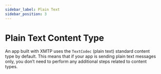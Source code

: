 ```yaml
---
sidebar_label: Plain Text
sidebar_position: 3
---
```


# Plain Text Content Type

An app built with XMTP uses the `TextCodec` (plain text) standard content type by default. This means that if your app is sending plain text messages only, you don’t need to perform any additional steps related to content types.
